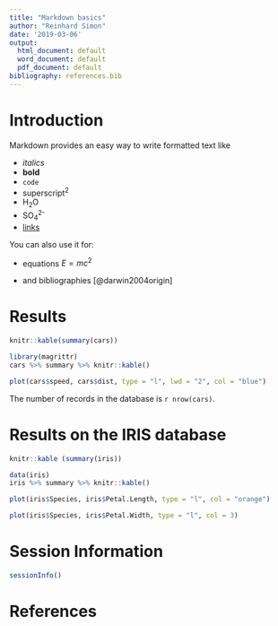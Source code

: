 ---
title: "Markdown basics"
author: "Reinhard Simon"
date: '2019-03-06'
output:
  html_document: default
  word_document: default
  pdf_document: default
bibliography: references.bib
---

# Introduction

Markdown provides an easy way to write formatted text like

- *italics*
- **bold**
- `code`
- superscript^2^
- H~2~O
- SO~4~^2-^
- [links](http://google.com)

You can also use it for:

- equations $E = mc^2$

- and bibliographies [@darwin2004origin]

# Results

```{r echo=FALSE}
knitr::kable(summary(cars))
```


```{r table0}
library(magrittr)
cars %>% summary %>% knitr::kable()
```


```{r echo=FALSE}
plot(cars$speed, cars$dist, type = "l", lwd = "2", col = "blue")
```

The number of records in the database is `r nrow(cars)`.

# Results on the IRIS database

```{r}
knitr::kable (summary(iris))
```


```{r}
data(iris)
iris %>% summary %>% knitr::kable()
```

```{r echo=FALSE}
plot(iris$Species, iris$Petal.Length, type = "l", col = "orange")
```

```{r echo=FALSE}
plot(iris$Species, iris$Petal.Width, type = "l", col = 3)
```


# Session Information

```{r}
sessionInfo()
```


# References



